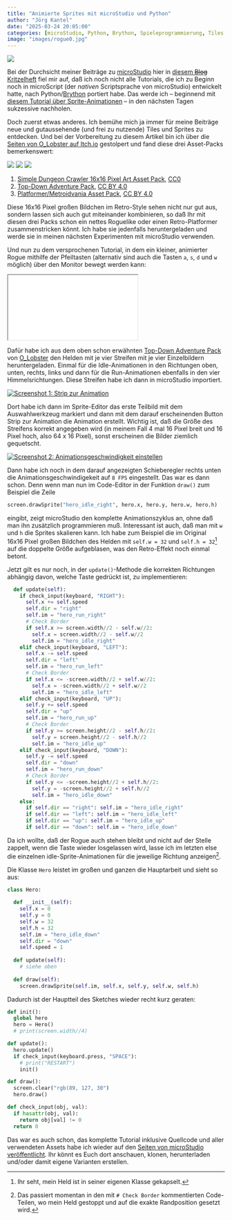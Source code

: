 ```yaml
---
title: "Animierte Sprites mit microStudio und Python"
author: "Jörg Kantel"
date: "2025-03-24 20:05:00"
categories: [microStudio, Python, Brython, Spieleprogrammierung, Tiles und Sprites, Creative Coding]
image: "images/rogue0.jpg"
---
```


[![](images/rogue0-b.jpg)](https://www.flickr.com/photos/schockwellenreiter/54408082434/)

Bei der Durchsicht meiner Beiträge zu [microStudio](http://cognitiones.kantel-chaos-team.de/multimedia/spieleprogrammierung/microstudio.html) hier in [diesem ~~Blog~~ Kritzelheft](https://kantel.github.io/index.html#category=microStudio) fiel mir auf, daß ich noch nicht alle Tutorials, die ich zu Beginn noch in microScript (der *nativen* Scriptsprache von microStudio) entwickelt hatte, nach Python/[Brython](http://cognitiones.kantel-chaos-team.de/programmierung/python/brython.html) portiert habe. Das werde ich -- beginnend mit [diesem Tutorial über Sprite-Animationen](https://kantel.github.io/posts/2024031201_microstudio_tut_01/) -- in den nächsten Tagen sukzessive nachholen.

Doch zuerst etwas anderes. Ich bemühe mich ja immer für meine Beiträge neue und gutaussehende (und frei zu nutzende) Tiles und Sprites zu entdecken. Und bei der Vorbereitung zu diesem Artikel bin ich über die [Seiten von O_Lobster auf Itch.io](https://o-lobster.itch.io/) gestolpert und fand diese drei Asset-Packs bemerkenswert:

[![](images/3GoyIU.png)](https://img.itch.zone/aW1hZ2UvNjY0NjUxLzM1OTM5NjMucG5n/original/3GoyIU.png)&nbsp;[![](images/k2WT1Y.png)](https://img.itch.zone/aW1hZ2UvNDM2ODI5LzIxOTIxMjEucG5n/original/k2WT1Y.png)&nbsp;[![](images/F+gnw1.png)](https://img.itch.zone/aW1hZ2UvMTA3MjQ0OC82MTQ3OTUxLnBuZw==/original/F%2Bgnw1.png)

1. [Simple Dungeon Crawler 16x16 Pixel Art Asset Pack](https://o-lobster.itch.io/simple-dungeon-crawler-16x16-pixel-pack), [CC0](https://creativecommons.org/publicdomain/zero/1.0/)
2. [Top-Down Adventure Pack](https://o-lobster.itch.io/adventure-pack), [CC BY 4.0](https://creativecommons.org/licenses/by/4.0/)
3. [Platformer/Metroidvania Asset Pack](https://o-lobster.itch.io/platformmetroidvania-pixel-art-asset-pack), [CC BY 4.0](https://creativecommons.org/licenses/by/4.0/)

Diese 16x16 Pixel großen Bildchen im Retro-Style sehen nicht nur gut aus, sondern lassen sich auch gut miteinander kombinieren, so daß Ihr mit diesen drei Packs schon ein nettes Roguelike oder einen Retro-Platformer zusammenstricken könnt. Ich habe sie jedenfalls heruntergeladen und werde sie in meinen nächsten Experimenten mit microStudio verwenden.

Und nun zu dem versprochenen Tutorial, in dem ein kleiner, animierter Rogue mithilfe der Pfeiltasten (alternativ sind auch die Tasten `a`, `s`, `d` und `w` möglich) über den Monitor bewegt werden kann:

<iframe src="roguelike01python/index.html" class="if16_9" name="Roguelike 01 (Python)"></iframe>

Dafür habe ich aus dem oben schon erwähnten [Top-Down Adventure Pack](https://o-lobster.itch.io/adventure-pack) von [O_Lobster](https://o-lobster.itch.io/) den Helden mit je vier Streifen mit je vier Einzelbildern heruntergeladen. Einmal für die Idle-Animationen in den Richtungen oben, unten, rechts, links und dann für die Run-Animationen ebenfalls in den vier Himmelsrichtungen. Diese Streifen habe ich dann in microStudio importiert.

[![Screenshot 1: Strip zur Animation](images/rogue1.jpg)](https://www.flickr.com/photos/schockwellenreiter/54405330686/)

Dort habe ich dann im Sprite-Editor das erste Teilbild mit dem Auswahlwerkzeug markiert und dann mit dem darauf erscheinenden Button Strip zur Animation die Animation erstellt. Wichtig ist, daß die Größe des Streifens korrekt angegeben wird (in meinem Fall 4 mal 16 Pixel breit und 16 Pixel hoch, also 64 x 16 Pixel), sonst erscheinen die Bilder ziemlich gequetscht.

[![Screenshot 2: Animationsgeschwindigkeit einstellen](images/rogue2.jpg)](https://www.flickr.com/photos/schockwellenreiter/54405565818/)

Dann habe ich noch in dem darauf angezeigten Schieberegler rechts unten die Animationsgeschwindigekeit auf `8 FPS` eingestellt. Das war es dann schon. Denn wenn man nun im Code-Editor in der Funktion `draw()` zum Beispiel die Zeile

~~~python
screen.drawSprite("hero_idle_right", hero.x, hero.y, hero.w, hero.h)
~~~

eingibt, zeigt microStudio den komplette Animationszyklus an, ohne daß man ihn zusätzlich programmieren muß. Interessant ist auch, daß man mit `w` und `h` die Sprites skalieren kann. Ich habe zum Beispiel die im Original 16x16&nbsp;Pixel großen Bildchen des Helden mit `self.w = 32` und `self.h = 32`[^1] auf die doppelte Größe aufgeblasen, was den Retro-Effekt noch einmal betont.

[^1]: Ihr seht, mein Held ist in seiner eigenen Klasse gekapselt.

Jetzt gilt es nur noch, in der `update()`-Methode die korrekten Richtungen abhängig davon, welche Taste gedrückt ist, zu implementieren:

~~~python
  def update(self):
    if check_input(keyboard, "RIGHT"):
      self.x += self.speed
      self.dir = "right"
      self.im = "hero_run_right"
      # Check Border
      if self.x >= screen.width//2 - self.w//2:
        self.x = screen.width//2 - self.w//2
        self.im = "hero_idle_right"
    elif check_input(keyboard, "LEFT"):
      self.x -= self.speed
      self.dir = "left"
      self.im = "hero_run_left"
      # Check Border
      if self.x <= -screen.width//2 + self.w//2:
        self.x = -screen.width//2 + self.w//2
        self.im = "hero_idle_left"
    elif check_input(keyboard, "UP"):
      self.y += self.speed
      self.dir = "up"
      self.im = "hero_run_up"
      # Check Border
      if self.y >= screen.height//2 - self.h//2:
        self.y = screen.height//2 - self.h//2
        self.im = "hero_idle_up"
    elif check_input(keyboard, "DOWN"):
      self.y -= self.speed
      self.dir = "down"
      self.im = "hero_run_down"
      # Check Border
      if self.y <= -screen.height//2 + self.h//2:
        self.y = -screen.height//2 + self.h//2
        self.im = "hero_idle_down"
    else:
      if self.dir == "right": self.im = "hero_idle_right"
      if self.dir == "left": self.im = "hero_idle_left"
      if self.dir == "up": self.im = "hero_idle_up"
      if self.dir == "down": self.im = "hero_idle_down"
~~~

Da ich wollte, daß der Rogue auch stehen bleibt und nicht auf der Stelle zappelt, wenn die Taste wieder losgelassen wird, lasse ich im letzten else die einzelnen idle-Sprite-Animationen für die jeweilige Richtung anzeigen[^2].

[^2]: Das passiert momentan in den mit `# Check Border` kommentierten Code-Teilen, wo mein Held gestoppt und auf die exakte Randposition gesetzt wird.

Die Klasse `Hero` leistet im großen und ganzen die Hauptarbeit und sieht so aus:

~~~python
class Hero:
  
  def __init__(self):
    self.x = 0
    self.y = 0
    self.w = 32
    self.h = 32
    self.im = "hero_idle_down"
    self.dir = "down"
    self.speed = 1
    
  def update(self):
    # siehe oben
  
  def draw(self):
    screen.drawSprite(self.im, self.x, self.y, self.w, self.h)
~~~

Dadurch ist der Hauptteil des Sketches wieder recht kurz geraten:

~~~python
def init():
  global hero
  hero = Hero()
  # print(screen.width//4)

def update():
  hero.update()
  if check_input(keyboard.press, "SPACE"):
    # print("RESTART")
    init()

def draw():
  screen.clear("rgb(89, 127, 30")
  hero.draw()

def check_input(obj, val):
  if hasattr(obj, val):
    return obj[val] != 0
  return 0
~~~

Das war es auch schon, das komplette Tutorial inklusive Quellcode und aller verwendeten Assets habe ich wieder auf den [Seiten von microStudio veröffentlicht](https://microstudio.io/i/kantel/roguelike01python/). Ihr könnt es Euch dort anschauen, klonen, herunterladen und/oder damit eigene Varianten erstellen.